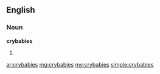 ==English==

===Noun===
'''crybabies'''

# {{plural of|crybaby}}

[[ar:crybabies]]
[[mg:crybabies]]
[[my:crybabies]]
[[simple:crybabies]]